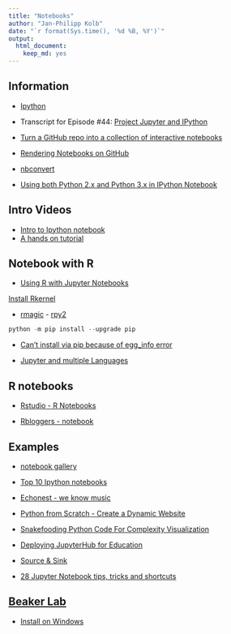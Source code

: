 ```yaml
---
title: "Notebooks"
author: "Jan-Philipp Kolb"
date: "`r format(Sys.time(), '%d %B, %Y')`"
output: 
  html_document: 
    keep_md: yes
---
```


## Information

- [Ipython](https://ipython.org/)

- Transcript for Episode #44: [Project Jupyter and IPython](https://talkpython.fm/episodes/transcript/44/project-jupyter-and-ipython)


- [Turn a GitHub repo into a collection of interactive notebooks](http://mybinder.org/)

- [Rendering Notebooks on GitHub](http://blog.jupyter.org/2015/05/07/rendering-notebooks-on-github/)

- [nbconvert](http://nbconvert.readthedocs.org/en/latest/usage.html)

- [Using both Python 2.x and Python 3.x in IPython Notebook](http://stackoverflow.com/questions/30492623/using-both-python-2-x-and-python-3-x-in-ipython-notebook)

## Intro Videos 

- [Intro to Ipython notebook](https://www.youtube.com/watch?v=oP9Qcjq8UVI)
- [A hands on tutorial](https://www.youtube.com/watch?v=rkx5_MRAV3A)

## Notebook with R

- [Using R with Jupyter Notebooks](http://blog.revolutionanalytics.com/2015/09/using-r-with-jupyter-notebooks.html)


[Install Rkernel](http://blog.revolutionanalytics.com/2015/09/using-r-with-jupyter-notebooks.html)

- [rmagic](https://ipython.org/ipython-doc/2/config/extensions/rmagic.html) - [rpy2](https://rpy2.bitbucket.io/)

```python
python -m pip install --upgrade pip
```

- [Can't install via pip because of egg_info error](http://stackoverflow.com/questions/17886647/cant-install-via-pip-because-of-egg-info-error)


- [Jupyter and multiple Languages](http://carreau.github.io/posts/23-Cross-Language-Integration.html#Jupyter-and-multiple-Languages)

## R notebooks

- [Rstudio - R Notebooks](https://blog.rstudio.org/2016/10/05/r-notebooks/)

- [Rbloggers - notebook](https://www.r-bloggers.com/search/notebooks/)

## Examples

- [notebook gallery](http://nb.bianp.net/sort/views/)

- [Top 10 Ipython notebooks](http://www.kdnuggets.com/2016/04/top-10-ipython-nb-tutorials.html)

- [Echonest - we know music](http://the.echonest.com/)

- [Python from Scratch - Create a Dynamic Website](https://code.tutsplus.com/articles/python-from-scratch-create-a-dynamic-website--net-22787)

- [Snakefooding Python Code For Complexity Visualization](http://grokcode.com/864/snakefooding-python-code-for-complexity-visualization/)

- [Deploying JupyterHub for Education](https://developer.rackspace.com/blog/deploying-jupyterhub-for-education/)
- [Source & Sink](https://github.com/barbagroup/AeroPython/blob/master/lessons/01_Lesson01_sourceSink.ipynb)

- [28 Jupyter Notebook tips, tricks and shortcuts](https://www.dataquest.io/blog/jupyter-notebook-tips-tricks-shortcuts/)


## [Beaker Lab](https://lab.beakernotebook.com/)

- [Install on Windows](https://github.com/twosigma/beaker-notebook/wiki/Windows-build-and-run)
